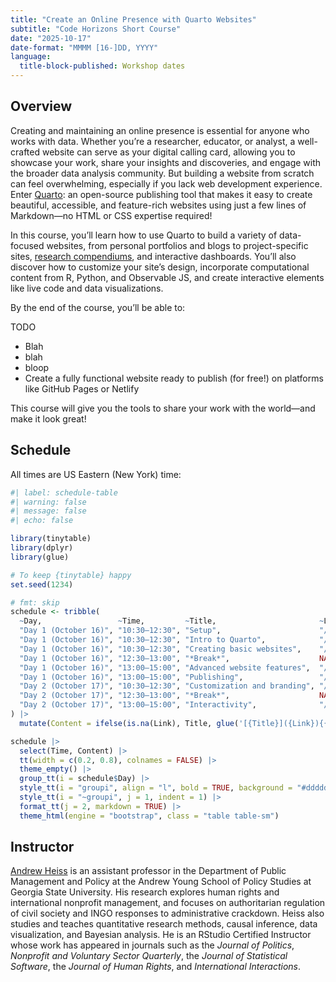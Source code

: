 ```yaml
---
title: "Create an Online Presence with Quarto Websites"
subtitle: "Code Horizons Short Course"
date: "2025-10-17"
date-format: "MMMM [16-]DD, YYYY"
language:
  title-block-published: Workshop dates
---
```


## Overview

Creating and maintaining an online presence is essential for anyone who works with data. Whether you're a researcher, educator, or analyst, a well-crafted website can serve as your digital calling card, allowing you to showcase your work, share your insights and discoveries, and engage with the broader data analysis community. But building a website from scratch can feel overwhelming, especially if you lack web development experience. Enter [Quarto](https://quarto.org/): an open-source publishing tool that makes it easy to create beautiful, accessible, and feature-rich websites using just a few lines of Markdown—no HTML or CSS expertise required!

In this course, you'll learn how to use Quarto to build a variety of data-focused websites, from personal portfolios and blogs to project-specific sites, [research compendiums](https://research-compendium.science/), and interactive dashboards. You’ll also discover how to customize your site’s design, incorporate computational content from R, Python, and Observable JS, and create interactive elements like live code and data visualizations.

By the end of the course, you’ll be able to:

TODO

- Blah
- blah
- bloop
- Create a fully functional website ready to publish (for free!) on platforms like GitHub Pages or Netlify

This course will give you the tools to share your work with the world—and make it look great!


## Schedule

All times are US Eastern (New York) time:

```r
#| label: schedule-table
#| warning: false
#| message: false
#| echo: false

library(tinytable)
library(dplyr)
library(glue)

# To keep {tinytable} happy
set.seed(1234)

# fmt: skip
schedule <- tribble(
  ~Day,                 ~Time,         ~Title,                       ~Link,
  "Day 1 (October 16)", "10:30–12:30", "Setup",                      "/materials/00-setup/",
  "Day 1 (October 16)", "10:30–12:30", "Intro to Quarto",            "/materials/01-intro/",
  "Day 1 (October 16)", "10:30–12:30", "Creating basic websites",    "/materials/basic-websites/",
  "Day 1 (October 16)", "12:30–13:00", "*Break*",                    NA,
  "Day 1 (October 16)", "13:00–15:00", "Advanced website features",  "/materials/advanced-websites/",
  "Day 1 (October 16)", "13:00–15:00", "Publishing",                 "/materials/publishing/",
  "Day 2 (October 17)", "10:30–12:30", "Customization and branding", "/materials/brand/",
  "Day 2 (October 17)", "12:30–13:00", "*Break*",                    NA,
  "Day 2 (October 17)", "13:00–15:00", "Interactivity",              "/materials/interactivity/"
) |> 
  mutate(Content = ifelse(is.na(Link), Title, glue('[{Title}]({Link}){{target="_blank"}}')))

schedule |>
  select(Time, Content) |>
  tt(width = c(0.2, 0.8), colnames = FALSE) |>
  theme_empty() |>
  group_tt(i = schedule$Day) |>
  style_tt(i = "groupi", align = "l", bold = TRUE, background = "#dddddd") |>
  style_tt(i = "~groupi", j = 1, indent = 1) |>
  format_tt(j = 2, markdown = TRUE) |>
  theme_html(engine = "bootstrap", class = "table table-sm")
```

## Instructor

[Andrew Heiss](https://www.andrewheiss.com/) is an assistant professor in the Department of Public Management and Policy at the Andrew Young School of Policy Studies at Georgia State University. His research explores human rights and international nonprofit management, and focuses on authoritarian regulation of civil society and INGO responses to administrative crackdown. Heiss also studies and teaches quantitative research methods, causal inference, data visualization, and Bayesian analysis. He is an RStudio Certified Instructor whose work has appeared in journals such as the *Journal of Politics*, *Nonprofit and Voluntary Sector Quarterly*, the *Journal of Statistical Software*, the *Journal of Human Rights*, and *International Interactions*.

